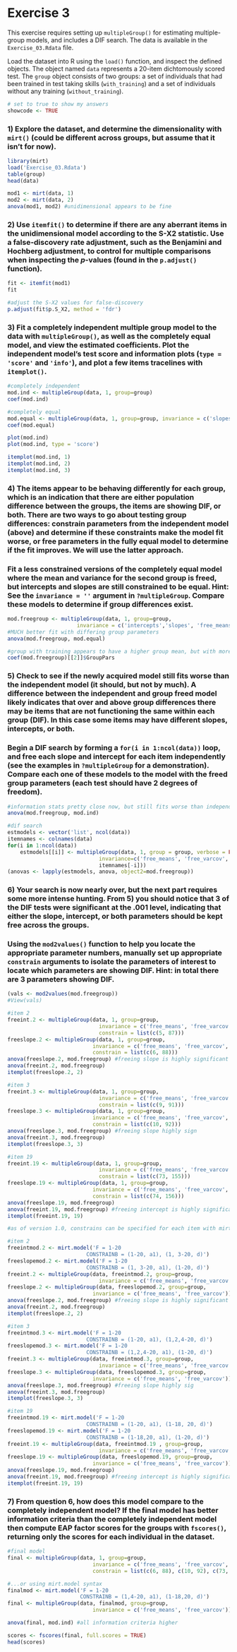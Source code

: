 Exercise 3
========================================================

This exercise requires setting up `multipleGroup()` for estimating multiple-group models, and includes
a DIF search. The data is available in the `Exercise_03.Rdata` file. 

Load the dataset into R using the `load()` function, and inspect the defined objects.
The object named `data` represents a 20-item dichtomously scored test. The `group` object consists of 
two groups: a set of individuals that had been trained in test taking skills (`with_training`) 
and a set of individuals without any training (`without_training`).

```r
# set to true to show my answers
showcode <- TRUE
```

### 1) Explore the dataset, and determine the dimensionality with `mirt()` (could be different across groups, but assume that it isn't for now). 

```r
library(mirt)
load('Exercise_03.Rdata')
table(group)
head(data)

mod1 <- mirt(data, 1)
mod2 <- mirt(data, 2)
anova(mod1, mod2) #unidimensional appears to be fine
```

### 2) Use `itemfit()` to determine if there are any aberrant items in the unidimensional model according to the S-X2 statistic. Use a false-discovery rate adjustment, such as the Benjamini and Hochberg adjustment, to control for multiple comparisons when inspecting the $p$-values (found in the `p.adjust()` function).

```r
fit <- itemfit(mod1)
fit

#adjust the S-X2 values for false-discovery
p.adjust(fit$p.S_X2, method = 'fdr')
```

### 3) Fit a completely independent multiple group model to the data with `multipleGroup()`, as well as the completely equal model, and view the estimated coefficients. Plot the independent model's test score and information plots (`type = 'score'` and `'info'`), and plot a few items tracelines with `itemplot()`. 

```r
#completely independent
mod.ind <- multipleGroup(data, 1, group=group)
coef(mod.ind)

#completely equal
mod.equal <- multipleGroup(data, 1, group=group, invariance = c('slopes', 'intercepts'))
coef(mod.equal)

plot(mod.ind)
plot(mod.ind, type = 'score')

itemplot(mod.ind, 1)
itemplot(mod.ind, 2)
itemplot(mod.ind, 3)
```

### 4) The items appear to be behaving differently for each group, which is an indication that there are either population difference between the groups, the items are showing DIF, or both. There are two ways to go about testing group differences: constrain parameters from the independent model (above) and determine if these constraints make the model fit worse, or free parameters in the fully equal model to determine if the fit improves. We will use the latter approach. 

### Fit a less constrained versions of the completely equal model where the mean and variance for the second group is freed, but intercepts and slopes are still constrained to be equal. Hint: See the `invariance = ''` argument in `?multipleGroup`. Compare these models to determine if group differences exist. 

```r
mod.freegroup <- multipleGroup(data, 1, group=group, 
                      invariance = c('intercepts','slopes', 'free_means', 'free_varcov'))
#MUCH better fit with differing group parameters
anova(mod.freegroup, mod.equal)

#group with training appears to have a higher group mean, but with more variance
coef(mod.freegroup)[[2]]$GroupPars
```

### 5) Check to see if the newly acquired model still fits worse than the independent model (it should, but not by much). A difference between the independent and group freed model likely indicates that over and above group differences there may be items that are not functioning the same within each group (DIF). In this case some items may have different slopes, intercepts, or both.

### Begin a DIF search by forming a `for(i in 1:ncol(data))` loop, and free each slope and intercept for each item independently (see the examples in `?multipleGroup` for a demonstration). Compare each one of these models to the model with the freed group parameters (each test should have 2 degrees of freedom).

```r
#information stats pretty close now, but still fits worse than independent model
anova(mod.freegroup, mod.ind) 

#dif search
estmodels <- vector('list', ncol(data))
itemnames <- colnames(data)
for(i in 1:ncol(data))
    estmodels[[i]] <- multipleGroup(data, 1, group = group, verbose = FALSE,
                             invariance=c('free_means', 'free_varcov', 
                             itemnames[-i]))
(anovas <- lapply(estmodels, anova, object2=mod.freegroup))
```

### 6) Your search is now nearly over, but the next part requires some more intense hunting. From 5) you should notice that 3 of the DIF tests were significant at the .001 level, indicating that either the slope, intercept, or both parameters should be kept free across the groups. 

### Using the `mod2values()` function to help you locate the appropriate parameter numbers, manually set up appropriate `constrain` arguments to isolate the parameters of interest to locate which parameters are showing DIF. Hint: in total there are 3 parameters showing DIF. 

```r
(vals <- mod2values(mod.freegroup))
#View(vals)

#item 2
freeint.2 <- multipleGroup(data, 1, group=group, 
                             invariance = c('free_means', 'free_varcov', itemnames[-2]), 
                             constrain = list(c(5, 87)))
freeslope.2 <- multipleGroup(data, 1, group=group, 
                           invariance = c('free_means', 'free_varcov', itemnames[-2]),
                           constrain = list(c(6, 88)))
anova(freeslope.2, mod.freegroup) #freeing slope is highly significant
anova(freeint.2, mod.freegroup)
itemplot(freeslope.2, 2)

#item 3
freeint.3 <- multipleGroup(data, 1, group=group, 
                             invariance = c('free_means', 'free_varcov', itemnames[-3]), 
                             constrain = list(c(9, 91)))
freeslope.3 <- multipleGroup(data, 1, group=group, 
                           invariance = c('free_means', 'free_varcov', itemnames[-3]),
                           constrain = list(c(10, 92)))
anova(freeslope.3, mod.freegroup) #freeing slope highly sign
anova(freeint.3, mod.freegroup)
itemplot(freeslope.3, 3)

#item 19
freeint.19 <- multipleGroup(data, 1, group=group, 
                             invariance = c('free_means', 'free_varcov', itemnames[-19]), 
                             constrain = list(c(73, 155)))
freeslope.19 <- multipleGroup(data, 1, group=group, 
                           invariance = c('free_means', 'free_varcov', itemnames[-19]),
                           constrain = list(c(74, 156)))
anova(freeslope.19, mod.freegroup) 
anova(freeint.19, mod.freegroup) #freeing intercept is highly significant
itemplot(freeint.19, 19)
```

```r
#as of version 1.0, constrains can be specified for each item with mirt.model

#item 2
freeintmod.2 <- mirt.model('F = 1-20
                         CONSTRAINB = (1-20, a1), (1, 3-20, d)')
freeslopemod.2 <- mirt.model('F = 1-20
                         CONSTRAINB = (1, 3-20, a1), (1-20, d)')
freeint.2 <- multipleGroup(data, freeintmod.2, group=group, 
                             invariance = c('free_means', 'free_varcov'))
freeslope.2 <- multipleGroup(data, freeslopemod.2, group=group, 
                           invariance = c('free_means', 'free_varcov'))
anova(freeslope.2, mod.freegroup) #freeing slope is highly significant
anova(freeint.2, mod.freegroup)
itemplot(freeslope.2, 2)

#item 3
freeintmod.3 <- mirt.model('F = 1-20
                         CONSTRAINB = (1-20, a1), (1,2,4-20, d)')
freeslopemod.3 <- mirt.model('F = 1-20
                         CONSTRAINB = (1,2,4-20, a1), (1-20, d)')
freeint.3 <- multipleGroup(data, freeintmod.3, group=group, 
                             invariance = c('free_means', 'free_varcov'))
freeslope.3 <- multipleGroup(data, freeslopemod.3, group=group, 
                           invariance = c('free_means', 'free_varcov'))
anova(freeslope.3, mod.freegroup) #freeing slope highly sig
anova(freeint.3, mod.freegroup)
itemplot(freeslope.3, 3)

#item 19
freeintmod.19 <- mirt.model('F = 1-20
                         CONSTRAINB = (1-20, a1), (1-18, 20, d)')
freeslopemod.19 <- mirt.model('F = 1-20
                         CONSTRAINB = (1-18,20, a1), (1-20, d)')
freeint.19 <- multipleGroup(data, freeintmod.19 , group=group, 
                             invariance = c('free_means', 'free_varcov'))
freeslope.19 <- multipleGroup(data, freeslopemod.19, group=group, 
                           invariance = c('free_means', 'free_varcov'))
anova(freeslope.19, mod.freegroup) 
anova(freeint.19, mod.freegroup) #freeing intercept is highly significant
itemplot(freeint.19, 19)
```

### 7) From question 6, how does this model compare to the completely independent model? If the final model has better information criteria than the completely independent model then compute EAP factor scores for the groups with `fscores()`, returning only the scores for each individual in the dataset.

```r
#final model
final <- multipleGroup(data, 1, group=group, 
                           invariance = c('free_means', 'free_varcov', itemnames[-c(2,3,19)]),
                           constrain = list(c(6, 88), c(10, 92), c(73, 155)))

#...or using mirt.model syntax
finalmod <- mirt.model('F = 1-20
                       CONSTRAINB = (1,4-20, a1), (1-18,20, d)')
final <- multipleGroup(data, finalmod, group=group, 
                           invariance = c('free_means', 'free_varcov'))

anova(final, mod.ind) #all information criteria higher

scores <- fscores(final, full.scores = TRUE)
head(scores)
```
